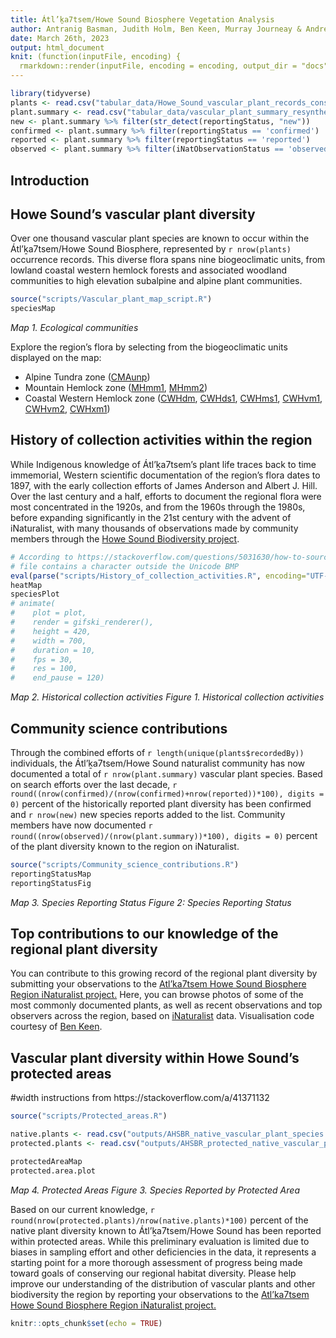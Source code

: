 ```yaml
---
title: Átl’ḵa7tsem/Howe Sound Biosphere Vegetation Analysis
author: Antranig Basman, Judith Holm, Ben Keen, Murray Journeay & Andrew Simon
date: March 26th, 2023
output: html_document
knit: (function(inputFile, encoding) {
  rmarkdown::render(inputFile, encoding = encoding, output_dir = "docs") })
---
```


```r
library(tidyverse)
plants <- read.csv("tabular_data/Howe_Sound_vascular_plant_records_consolidated.csv")
plant.summary <- read.csv("tabular_data/vascular_plant_summary_resynthesized_2023-03-05.csv")
new <- plant.summary %>% filter(str_detect(reportingStatus, "new")) 
confirmed <- plant.summary %>% filter(reportingStatus == 'confirmed') 
reported <- plant.summary %>% filter(reportingStatus == 'reported') 
observed <- plant.summary %>% filter(iNatObservationStatus == 'observed') 
```

## Introduction

## Howe Sound's vascular plant diversity

Over one thousand vascular plant species are known to occur within the Átl’ḵa7tsem/Howe Sound Biosphere, represented by `r nrow(plants)` occurrence records. This diverse flora spans nine biogeoclimatic units, from lowland coastal western hemlock forests and associated woodland communities to high elevation subalpine and alpine plant communities.

```r
source("scripts/Vascular_plant_map_script.R")
speciesMap
```
*Map 1. Ecological communities*

Explore the region's flora by selecting from the biogeoclimatic units displayed on the map:

* Alpine Tundra zone ([CMAunp](#region:CMAunp))
* Mountain Hemlock zone ([MHmm1](#region:MHmm1), [MHmm2](#region:MHmm2))
* Coastal Western Hemlock zone ([CWHdm](#region:CWHdm), [CWHds1](#region:CWHds1), [CWHms1](#region:CWHms1), [CWHvm1](#region:CWHvm1), [CWHvm2](#region:CWHvm2), [CWHxm1](#region:CWHxm1))

## History of collection activities within the region

While Indigenous knowledge of Átl’ḵa7tsem's plant life traces back to time immemorial, Western scientific documentation of the region's flora dates to 1897, with the early collection efforts of James Anderson and Albert J. Hill. Over the last century and a half, efforts to document the regional flora were most concentrated in the 1920s, and from the 1960s through the 1980s, before expanding significantly in the 21st century with the advent of iNaturalist, with many thousands of observations made by community members through the <a href = "https://www.squamishenvironment.ca/projects/biodiversity-squamish/">Howe Sound Biodiversity project</a>.

```r
# According to https://stackoverflow.com/questions/5031630/how-to-source-r-file-saved-using-utf-8-encoding this strange strategy is now necessary since the 
# file contains a character outside the Unicode BMP
eval(parse("scripts/History_of_collection_activities.R", encoding="UTF-8"))
heatMap
speciesPlot
# animate(
#    plot = plot,
#    render = gifski_renderer(),
#    height = 420,
#    width = 700, 
#    duration = 10,
#    fps = 30,
#    res = 100,
#    end_pause = 120)
```
*Map 2. Historical collection activities*
*Figure 1. Historical collection activities*

## Community science contributions

Through the combined efforts of `r length(unique(plants$recordedBy))` individuals, the Átl’ḵa7tsem/Howe Sound naturalist community has now documented a total of `r nrow(plant.summary)` vascular plant species. Based on search efforts over the last decade, `r round((nrow(confirmed)/(nrow(confirmed)+nrow(reported))*100), digits = 0)` percent of the historically reported plant diversity has been confirmed and `r nrow(new)` new species reports added to the list. Community members have now documented `r round((nrow(observed)/(nrow(plant.summary))*100), digits = 0)` percent of the plant diversity known to the region on iNaturalist.

```r
source("scripts/Community_science_contributions.R")
reportingStatusMap
reportingStatusFig
```
*Map 3. Species Reporting Status*
*Figure 2: Species Reporting Status*

## Top contributions to our knowledge of the regional plant diversity

You can contribute to this growing record of the regional plant diversity by submitting your observations to the [Atl'ka7tsem Howe Sound Biosphere Region iNaturalist project.](https://www.inaturalist.org/projects/atl-ka7tsem-howe-sound-biosphere-region) Here, you can browse photos of some of the most commonly documented plants, as well as recent observations and top observers across the region, based on [iNaturalist](http://inaturalist.org/) data. Visualisation code courtesy of [Ben Keen](https://github.com/benkeen).

<span class="mxcw-nonLeafletPane mxcw-paneName-TopContributions html-widget leaflet"></span>

## Vascular plant diversity within Howe Sound's protected areas

#width instructions from https://stackoverflow.com/a/41371132
```r
source("scripts/Protected_areas.R")

native.plants <- read.csv("outputs/AHSBR_native_vascular_plant_species.csv")
protected.plants <- read.csv("outputs/AHSBR_protected_native_vascular_plant_species.csv")

protectedAreaMap
protected.area.plot 
```
*Map 4. Protected Areas*
*Figure 3. Species Reported by Protected Area*

Based on our current knowledge, `r round(nrow(protected.plants)/nrow(native.plants)*100)` percent of the native plant diversity known to Átl’ḵa7tsem/Howe Sound has been reported within protected areas. While this preliminary evaluation is limited due to biases in sampling effort and other deficiencies in the data, it represents a starting point for a more thorough assessment of progress being made toward goals of conserving our regional habitat diversity. Please help improve our understanding of the distribution of vascular plants and other biodiversity the region by reporting your observations to the [Atl'ka7tsem Howe Sound Biosphere Region iNaturalist project.](https://www.inaturalist.org/projects/atl-ka7tsem-howe-sound-biosphere-region)


```r
knitr::opts_chunk$set(echo = TRUE)
```
